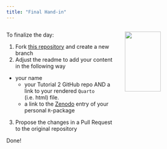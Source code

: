 ```yaml
---
title: "Final Hand-in"
---
```


:::: {.columns}
::: {.column width="60%"}
To finalize the day:

1. Fork [this repository](https://github.com/gerkovink/reprodev2024) and create a new branch
2. Adjust the readme to add your content in the following way

- your name
  - your Tutorial 2 GitHub repo AND a link to your rendered `Quarto` (i.e. html) file.
  - a link to the [Zenodo](https://zenodo.org) entry of your personal `R`-package
  
3. Propose the changes in a Pull Request to the original repository

Done!
:::

::: {.column width="40%"}
![](https://imgs.xkcd.com/comics/git_2x.png){width=70%}
:::
::::